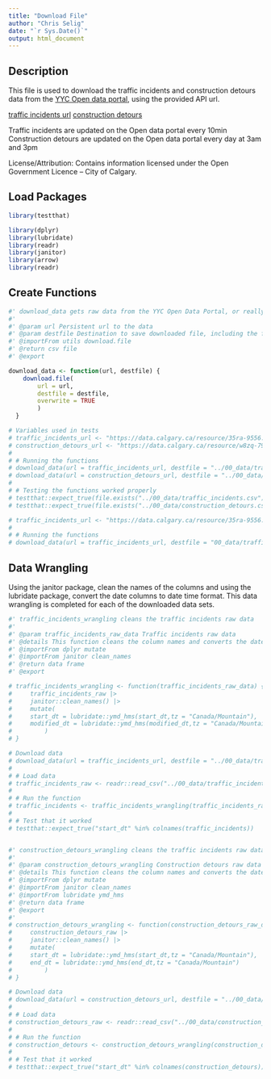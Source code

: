 ---
title: "Download File"
author: "Chris Selig"
date: "`r Sys.Date()`"
output: html_document
---


## Description
This file is used to download the traffic incidents and construction detours data from the [YYC Open data portal](https://data.calgary.ca/), using the provided API url.

[traffic incidents url](https://data.calgary.ca/resource/35ra-9556.csv)
[construction detours](https://data.calgary.ca/resource/w8zq-79bq.csv)

Traffic incidents are updated on the Open data portal every 10min
Construction detours are updated on the Open data portal every day at 3am and 3pm

License/Attribution:  Contains information licensed under the Open Government Licence – City of Calgary.


## Load Packages

```{r, development, include=FALSE}
library(testthat)
```

```{r, loadPackages, warning=FALSE, message=FALSE}
library(dplyr)
library(lubridate)
library(readr)
library(janitor)
library(arrow)
library(readr)
```

## Create Functions 

```{r, function-download_data}
#' download_data gets raw data from the YYC Open Data Portal, or really any provided url
#'
#' @param url Persistent url to the data
#' @param destfile Destination to save downloaded file, including the file name
#' @importFrom utils download.file
#' @return csv file
#' @export

download_data <- function(url, destfile) {
    download.file(
        url = url, 
        destfile = destfile,
        overwrite = TRUE
        )
  }
```

```{r, tests-download_data}
# Variables used in tests
# traffic_incidents_url <- "https://data.calgary.ca/resource/35ra-9556.csv"
# construction_detours_url <- "https://data.calgary.ca/resource/w8zq-79bq.csv"
# 
# # Running the functions
# download_data(url = traffic_incidents_url, destfile = "../00_data/traffic_incidents.csv")
# download_data(url = construction_detours_url, destfile = "../00_data/construction_detours.csv")
# 
# # Testing the functions worked properly
# testthat::expect_true(file.exists("../00_data/traffic_incidents.csv"))
# testthat::expect_true(file.exists("../00_data/construction_detours.csv"))

```

```{r, examples-download_data, eval=FALSE}
# traffic_incidents_url <- "https://data.calgary.ca/resource/35ra-9556.csv"
# 
# # Running the functions
# download_data(url = traffic_incidents_url, destfile = "00_data/traffic_incidents.csv")

```


## Data Wrangling

Using the janitor package, clean the names of the columns and using the lubridate package, convert the date columns to date time format. This data wrangling is completed for each of the downloaded data sets.

```{r, function-traffic_incidents_wrangling}
#' traffic_incidents_wrangling cleans the traffic incidents raw data
#'
#' @param traffic_incidents_raw_data Traffic incidents raw data
#' @details This function cleans the column names and converts the date columns to date time format
#' @importFrom dplyr mutate
#' @importFrom janitor clean_names
#' @return data frame
#' @export

# traffic_incidents_wrangling <- function(traffic_incidents_raw_data) {
#     traffic_incidents_raw |> 
#     janitor::clean_names() |> 
#     mutate(
#     start_dt = lubridate::ymd_hms(start_dt,tz = "Canada/Mountain"),
#     modified_dt = lubridate::ymd_hms(modified_dt,tz = "Canada/Mountain"),
#         )
# }
```

```{r, tests-traffic_incidents_wrangling}
# Download data
# download_data(url = traffic_incidents_url, destfile = "../00_data/traffic_incidents.csv")
# 
# # Load data
# traffic_incidents_raw <- readr::read_csv("../00_data/traffic_incidents.csv")
# 
# # Run the function
# traffic_incidents <- traffic_incidents_wrangling(traffic_incidents_raw)
# 
# # Test that it worked
# testthat::expect_true("start_dt" %in% colnames(traffic_incidents))
```

```{r, examples-traffic_incidents_wrangling, eval=FALSE}

```


```{r, function-construction_detours_wrangling}
#' construction_detours_wrangling cleans the traffic incidents raw data
#'
#' @param construction_detours_wrangling Construction detours raw data
#' @details This function cleans the column names and converts the date columns to date time format
#' @importFrom dplyr mutate
#' @importFrom janitor clean_names
#' @importFrom lubridate ymd_hms
#' @return data frame
#' @export
#' 
# construction_detours_wrangling <- function(construction_detours_raw_data) {
#     construction_detours_raw |> 
#     janitor::clean_names() |> 
#     mutate(
#     start_dt = lubridate::ymd_hms(start_dt,tz = "Canada/Mountain"),
#     end_dt = lubridate::ymd_hms(end_dt,tz = "Canada/Mountain")
#         )
# }
```

```{r, tests-construction_detours_wrangling}
# Download data
# download_data(url = construction_detours_url, destfile = "../00_data/construction_detours.csv")
# 
# # Load data
# construction_detours_raw <- readr::read_csv("../00_data/construction_detours.csv")
# 
# # Run the function
# construction_detours <- construction_detours_wrangling(construction_detours_raw)
# 
# # Test that it worked
# testthat::expect_true("start_dt" %in% colnames(construction_detours))
```
